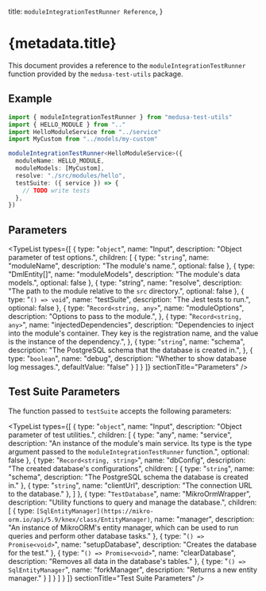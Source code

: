 
  title: `moduleIntegrationTestRunner Reference`,
}

# {metadata.title}

This document provides a reference to the `moduleIntegrationTestRunner` function provided by the `medusa-test-utils` package.

## Example

```ts
import { moduleIntegrationTestRunner } from "medusa-test-utils"
import { HELLO_MODULE } from ".."
import HelloModuleService from "../service"
import MyCustom from "../models/my-custom"

moduleIntegrationTestRunner<HelloModuleService>({
  moduleName: HELLO_MODULE,
  moduleModels: [MyCustom],
  resolve: "./src/modules/hello",
  testSuite: ({ service }) => {
    // TODO write tests
  },
})
```

## Parameters

<TypeList
  types={[
    {
      type: "`object`",
      name: "Input",
      description: "Object parameter of test options.",
      children: [
        {
          type: "`string`",
          name: "moduleName",
          description: "The module's name.",
          optional: false
        },
        {
          type: "DmlEntity[]",
          name: "moduleModels",
          description: "The module's data models.",
          optional: false
        },
        {
          type: "string",
          name: "resolve",
          description: "The path to the module relative to the `src` directory.",
          optional: false
        },
        {
          type: "`() => void`",
          name: "testSuite",
          description: "The Jest tests to run.",
          optional: false
        },
        {
          type: "`Record<string, any>`",
          name: "moduleOptions",
          description: "Options to pass to the module.",
        },
        {
          type: "`Record<string, any>`",
          name: "injectedDependencies",
          description: "Dependencies to inject into the module's container. They key is the registration name, and the value is the instance of the dependency.",
        },
        {
          type: "`string`",
          name: "schema",
          description: "The PostgreSQL schema that the database is created in.",
        },
        {
          type: "`boolean`",
          name: "debug",
          description: "Whether to show database log messages.",
          defaultValue: "false"
        }
      ]
    }
  ]}
  sectionTitle="Parameters"
/>

## Test Suite Parameters

The function passed to `testSuite` accepts the following parameters:

<TypeList
  types={[
    {
      type: "`object`",
      name: "Input",
      description: "Object parameter of test utilities.",
      children: [
        {
          type: "any",
          name: "service",
          description: "An instance of the module's main service. Its type is the type argument passed to the `moduleIntegrationTestRunner` function.",
          optional: false
        },
        {
          type: "`Record<string, string>`",
          name: "dbConfig",
          description: "The created database's configurations",
          children: [
            {
              type: "`string`",
              name: "schema",
              description: "The PostgreSQL schema the database is created in."
            },
            {
              type: "`string`",
              name: "clientUrl",
              description: "The connection URL to the database."
            },
          ]
        },
        {
          type: "`TestDatabase`",
          name: "MikroOrmWrapper",
          description: "Utility functions to query and manage the database.",
          children: [
            {
              type: `[SqlEntityManager](https://mikro-orm.io/api/5.9/knex/class/EntityManager)`,
              name: "manager",
              description: "An instance of MikroORM's entity manager, which can be used to run queries and perform other database tasks."
            },
            {
              type: "`() => Promise<void>`",
              name: "setupDatabase",
              description: "Creates the database for the test."
            },
            {
              type: "`() => Promise<void>`",
              name: "clearDatabase",
              description: "Removes all data in the database's tables."
            },
            {
              type: "`() => SqlEntityManager`",
              name: "forkManager",
              description: "Returns a new entity manager."
            }
          ]
        }
      ]
    }
  ]}
  sectionTitle="Test Suite Parameters"
/>
